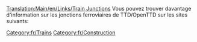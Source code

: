 [[Translation:Main/en/Links/Train Junctions]]
Vous pouvez trouver davantage d'information sur les jonctions ferroviaires de TTD/OpenTTD sur les sites suivants:
{{:Liens/Jonctions ferroviaires/Fr}}

[[Category:fr/Trains]]
[[Category:fr/Construction]]
